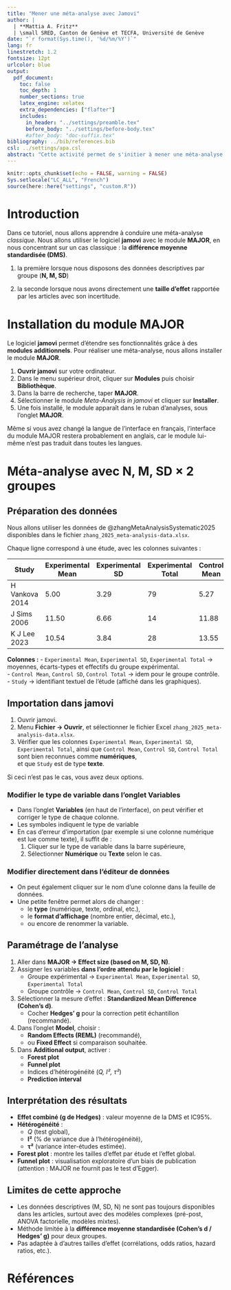 ```yaml
---
title: "Mener une méta-analyse avec Jamovi"
author: |
  | **Mattia A. Fritz**
  | \small SRED, Canton de Genève et TECFA, Université de Genève
date: "`r format(Sys.time(), '%d/%m/%Y')`"
lang: fr
linestretch: 1.2
fontsize: 12pt
urlcolor: blue
output:
  pdf_document:
    toc: false
    toc_depth: 1
    number_sections: true
    latex_engine: xelatex
    extra_dependencies: ["flafter"]
    includes:
      in_header: "../settings/preamble.tex"
      before_body: "../settings/before-body.tex"
      #after_body: "doc-suffix.tex"
bibliography: ../bib/references.bib
csl: ../settings/apa.csl
abstract: "Cette activité permet de s'initier à mener une méta-analyse avec Jamovi. Elle s'intéresse aux méta-analyses classiques qui concerne la différence entre un groupe contrôle et un groupe treatment. Deux techniques sont proposées. Une lorsque les différentes informations sur les deux groupes sont utilisées (N, M et SD pour le traitement, N, M et SD pour contrôle). L'autre lorsqu'on utilise plutôt la taille de l'effet standardisée. Procédures et enjeux sont expliqués et discutés."
---
```


```r
knitr::opts_chunk$set(echo = FALSE, warning = FALSE)
Sys.setlocale("LC_ALL", "French")
source(here::here("settings", "custom.R"))
```

# Introduction

Dans ce tutoriel, nous allons apprendre à conduire une méta-analyse *classique*. Nous allons utiliser le logiciel **jamovi** avec le module **MAJOR**, en nous concentrant sur un cas classique : la **différence moyenne standardisée (DMS)**.

1.  la première lorsque nous disposons des données descriptives par groupe (**N, M, SD**)

2.  la seconde lorsque nous avons directement une **taille d’effet** rapportée par les articles avec son incertitude.

# Installation du module MAJOR

Le logiciel **jamovi** permet d’étendre ses fonctionnalités grâce à des **modules additionnels**. Pour réaliser une méta-analyse, nous allons installer le module **MAJOR**.

1.  **Ouvrir jamovi** sur votre ordinateur.\
2.  Dans le menu supérieur droit, cliquer sur **Modules** puis choisir **Bibliothèque**.\
3.  Dans la barre de recherche, taper **MAJOR**.\
4.  Sélectionner le module *Meta-Analysis in jamovi* et cliquer sur **Installer**.\
5.  Une fois installé, le module apparaît dans le ruban d’analyses, sous l’onglet **MAJOR**.

Même si vous avez changé la langue de l'interface en français, l'interface du module MAJOR restera probablement en anglais, car le module lui-même n'est pas traduit dans toutes les langues.

# Méta-analyse avec N, M, SD × 2 groupes

## Préparation des données

Nous allons utiliser les données de @zhangMetaAnalysisSystematic2025 disponibles dans le fichier `zhang_2025_meta-analysis-data.xlsx`.

Chaque ligne correspond à une étude, avec les colonnes suivantes :

| Study | Experimental Mean | Experimental SD | Experimental Total | Control Mean | Control SD | Control Total |
|-----------|-----------|-----------|-----------|-----------|-----------|-----------|
| H Vankova 2014 | 5.00 | 3.29 | 79 | 5.27 | 3.27 | 83 |
| J Sims 2006 | 11.50 | 6.66 | 14 | 11.88 | 4.88 | 18 |
| K J Lee 2023 | 10.54 | 3.84 | 28 | 13.55 | 4.62 | 29 |

**Colonnes :** - `Experimental Mean`, `Experimental SD`, `Experimental Total` → moyennes, écarts-types et effectifs du groupe expérimental.\
- `Control Mean`, `Control SD`, `Control Total` → idem pour le groupe contrôle.\
- `Study` → identifiant textuel de l’étude (affiché dans les graphiques).

## Importation dans jamovi

1.  Ouvrir jamovi.\
2.  Menu **Fichier → Ouvrir**, et sélectionner le fichier Excel `zhang_2025_meta-analysis-data.xlsx`.\
3.  Vérifier que les colonnes `Experimental Mean`, `Experimental SD`, `Experimental Total`, ainsi que `Control Mean`, `Control SD`, `Control Total` sont bien reconnues comme **numériques**,\
    et que `Study` est de type **texte**.

Si ceci n'est pas le cas, vous avez deux options.

### Modifier le type de variable dans l'onglet Variables

-   Dans l’onglet **Variables** (en haut de l’interface), on peut vérifier et corriger le type de chaque colonne.\
-   Les symboles indiquent le type de variable\
-   En cas d’erreur d’importation (par exemple si une colonne numérique est lue comme texte), il suffit de :
    1.  Cliquer sur le type de variable dans la barre supérieure,\
    2.  Sélectionner **Numérique** ou **Texte** selon le cas.

### Modifier directement dans l’éditeur de données

-   On peut également cliquer sur le nom d’une colonne dans la feuille de données.\
-   Une petite fenêtre permet alors de changer :
    -   le **type** (numérique, texte, ordinal, etc.),\
    -   le **format d’affichage** (nombre entier, décimal, etc.),\
    -   ou encore de renommer la variable.

## Paramétrage de l’analyse

1.  Aller dans **MAJOR → Effect size (based on M, SD, N)**.\
2.  Assigner les variables **dans l'ordre attendu par le logiciel** :
    -   Groupe expérimental → `Experimental Mean`, `Experimental SD`, `Experimental Total`\
    -   Groupe contrôle → `Control Mean`, `Control SD`, `Control Total`\
3.  Sélectionner la mesure d’effet : **Standardized Mean Difference (Cohen’s d)**.
    -   Cocher **Hedges’ g** pour la correction petit échantillon (recommandé).\
4.  Dans l’onglet **Model**, choisir :
    -   **Random Effects (REML)** (recommandé),\
    -   ou **Fixed Effect** si comparaison souhaitée.\
5.  Dans **Additional output**, activer :
    -   **Forest plot**\
    -   **Funnel plot**\
    -   Indices d’hétérogénéité (*Q, I², τ²*)\
    -   **Prediction interval**

## Interprétation des résultats

-   **Effet combiné (g de Hedges)** : valeur moyenne de la DMS et IC95%.\
-   **Hétérogénéité** :
    -   *Q* (test global),\
    -   **I²** (% de variance due à l’hétérogénéité),\
    -   **τ²** (variance inter-études estimée).\
-   **Forest plot** : montre les tailles d’effet par étude et l’effet global.\
-   **Funnel plot** : visualisation exploratoire d’un biais de publication (attention : MAJOR ne fournit pas le test d’Egger).

## Limites de cette approche

-   Les données descriptives (M, SD, N) ne sont pas toujours disponibles dans les articles, surtout avec des modèles complexes (pré-post, ANOVA factorielle, modèles mixtes).\
-   Méthode limitée à la **différence moyenne standardisée (Cohen’s d / Hedges’ g)** pour deux groupes.\
-   Pas adaptée à d’autres tailles d’effet (corrélations, odds ratios, hazard ratios, etc.).

# Références
